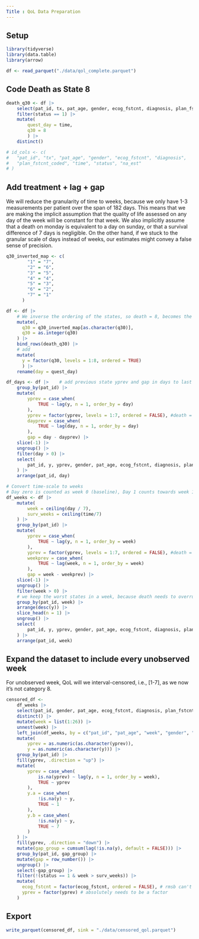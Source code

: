 ```yaml
---
Title : QoL Data Preparation
---
```


## Setup

```r
library(tidyverse)
library(data.table)
library(arrow)
```

```r
df <- read_parquet("./data/qol_complete.parquet")
```

## Code Death as State 8 
```r
death_q30 <- df |> 
    select(pat_id, tx, pat_age, gender, ecog_fstcnt, diagnosis, plan_fstcnt_coded, status, time, na_est) |> 
    filter(status == 1) |> 
    mutate(
        quest_day = time, 
        q30 = 8
        ) |> 
    distinct()

# id_cols <- c(
#   "pat_id", "tx", "pat_age", "gender", "ecog_fstcnt", "diagnosis",
#   "plan_fstcnt_coded", "time", "status", "na_est"
# )
```

## Add treatment + lag + gap

We will reduce the granularity of time to weeks, because we only have 1-3 measurements per patient over the span of 182 days. 
This means that we are making the implicit assumption that the quality of life assessed on any day of the week will be constant for that week. We also implicitly assume that a death on monday is equivalent to a day on sunday, or that a survival difference of 7 days is negligible. On the other hand, if we stuck to the granular scale of days instead of weeks, our estimates might convey a false sense of precision.  


```r
q30_inverted_map <- c(
        "1" = "7",
        "2" = "6",
        "3" = "5",
        "4" = "4",
        "5" = "3",
        "6" = "2",
        "7" = "1"
      )

df <- df |>
    # We inverse the ordering of the states, so death = 8, becomes the absorbing state
    mutate(,
      q30 = q30_inverted_map[as.character(q30)],
      q30 = as.integer(q30)
    ) |> 
    bind_rows(death_q30) |> 
    # add 
    mutate(
      y = factor(q30, levels = 1:8, ordered = TRUE)
      ) |> 
    rename(day = quest_day)

df_days <- df |>    # add previous state yprev and gap in days to last observed yprev
    group_by(pat_id) |> 
    mutate(
        yprev = case_when(
            TRUE ~ lag(y, n = 1, order_by = day)
        ),
        yprev = factor(yprev, levels = 1:7, ordered = FALSE), #death = 8 doesn't exist in yprev
        dayprev = case_when(
            TRUE ~ lag(day, n = 1, order_by = day)
        ), 
        gap = day - dayprev) |> 
    slice(-1) |> 
    ungroup() |>
    filter(day > 0) |>  
    select(
        pat_id, y, yprev, gender, pat_age, ecog_fstcnt, diagnosis, plan_fstcnt_coded, time, status, tx, day, gap
    ) |> 
    arrange(pat_id, day)

# Convert time-scale to weeks
# Day zero is counted as week 0 (baseline), Day 1 counts towards week 1.
df_weeks <- df |> 
    mutate(
        week = ceiling(day / 7),
        surv_weeks = ceiling(time/7)
    ) |> 
    group_by(pat_id) |> 
    mutate(
        yprev = case_when(
            TRUE ~ lag(y, n = 1, order_by = week)
        ),
        yprev = factor(yprev, levels = 1:7, ordered = FALSE), #death = 8 doesn't exist in yprev
        weekprev = case_when(
            TRUE ~ lag(week, n = 1, order_by = week)
        ), 
        gap = week - weekprev) |> 
    slice(-1) |> 
    ungroup() |>
    filter(week > 0) |>  
    # we keep the worst states in a week, because death needs to overrule QoL measurement in a given week to be correctly estimated
    group_by(pat_id, week) |> 
    arrange(desc(y)) |> 
    slice_head(n = 1) |> 
    ungroup() |> 
    select(
        pat_id, y, yprev, gender, pat_age, ecog_fstcnt, diagnosis, plan_fstcnt_coded, surv_weeks, status, tx, week, gap
    ) |> 
    arrange(pat_id, week)
```

## Expand the dataset to include every unobserved week

For unobserved week, QoL will we interval-censored, i.e., [1-7], as we now it's not category 8.

```r
censored_df <- 
    df_weeks |> 
    select(pat_id, gender, pat_age, ecog_fstcnt, diagnosis, plan_fstcnt_coded, status, tx, surv_weeks) |> 
    distinct() |> 
    mutate(week = list(1:26)) |> 
    unnest(week) |> 
    left_join(df_weeks, by = c("pat_id", "pat_age", "week", "gender", "ecog_fstcnt", "diagnosis", "plan_fstcnt_coded", "status", "tx", "surv_weeks")) |> 
    mutate(
        yprev = as.numeric(as.character(yprev)),
        y = as.numeric(as.character(y))) |> 
    group_by(pat_id) |> 
    fill(yprev, .direction = "up") |> 
    mutate(
        yprev = case_when(
            is.na(yprev) ~ lag(y, n = 1, order_by = week),
            TRUE ~ yprev
        ),
        y.a = case_when(
            !is.na(y) ~ y, 
            TRUE ~ 1
        ),
        y.b = case_when(
            !is.na(y) ~ y,
            TRUE ~ 7 
        )
    ) |> 
    fill(yprev, .direction = "down") |> 
    mutate(gap_group = cumsum(lag(!is.na(y), default = FALSE))) |> 
    group_by(pat_id, gap_group) |> 
    mutate(gap = row_number()) |> 
    ungroup() |> 
    select(-gap_group) |> 
    filter(!(status == 1 & week > surv_weeks)) |> 
    mutate(
      ecog_fstcnt = factor(ecog_fstcnt, ordered = FALSE), # rmsb can't handle ordered factor for predictions later on
      yprev = factor(yprev) # absolutely needs to be a factor
    ) 
```

## Export

```r
write_parquet(censored_df, sink = "./data/censored_qol.parquet")
```